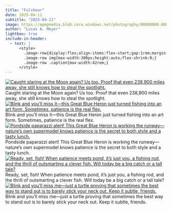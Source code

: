 ```yaml
---
title: "Fulshear"
date: 2025-04-11
subtitle: "2025-04-11"
image: https://mpmpmedia.blob.core.windows.net/photography/00000000-0000-0000-f947-d827942227b2/thumbnail/2025_04_11_Fulshear/20250411_0027.jpg
author: "Lucas A. Meyer"
lightbox: true
include-in-header:
  - text: |
      <style>
        .image-row{display:flex;align-items:flex-start;gap:1rem;margin:1rem 0;}
        .image-row img{max-width:300px;height:auto;flex-shrink:0;}
        .image-row .caption{max-width:42rem;}
      </style>
---
```



::: {.image-row}
[![Caught staring at the Moon again? Us too. Proof that even 238,900 miles away, she still knows how to steal the spotlight.](https://mpmpmedia.blob.core.windows.net/photography/00000000-0000-0000-f947-d827942227b2/thumbnail/2025_04_11_Fulshear/20250411_0025.jpg){.lightbox title="Caught staring at the Moon again? Us too. Proof that even 238,900 miles away, she still knows how to steal the spotlight." alt="Caught staring at the Moon again? Us too. Proof that even 238,900 miles away, she still knows how to steal the spotlight."}](https://mpmpmedia.blob.core.windows.net/photography/00000000-0000-0000-f947-d827942227b2/web/2025_04_11_Fulshear/20250411_0025.jpg)
<div class="caption">Caught staring at the Moon again? Us too. Proof that even 238,900 miles away, she still knows how to steal the spotlight.</div>
:::


::: {.image-row}
[![Blink and you’ll miss it—this Great Blue Heron just turned fishing into an art form. Sometimes, patience is the real flex.](https://mpmpmedia.blob.core.windows.net/photography/00000000-0000-0000-f947-d827942227b2/thumbnail/2025_04_11_Fulshear/20250411_0027.jpg){.lightbox title="Blink and you’ll miss it—this Great Blue Heron just turned fishing into an art form. Sometimes, patience is the real flex." alt="Blink and you’ll miss it—this Great Blue Heron just turned fishing into an art form. Sometimes, patience is the real flex."}](https://mpmpmedia.blob.core.windows.net/photography/00000000-0000-0000-f947-d827942227b2/web/2025_04_11_Fulshear/20250411_0027.jpg)
<div class="caption">Blink and you’ll miss it—this Great Blue Heron just turned fishing into an art form. Sometimes, patience is the real flex.</div>
:::


::: {.image-row}
[![Pondside paparazzi alert! This Great Blue Heron is working the runway—nature’s own supermodel knows patience is the secret to both style and a tasty lunch.](https://mpmpmedia.blob.core.windows.net/photography/00000000-0000-0000-f947-d827942227b2/thumbnail/2025_04_11_Fulshear/20250411_0031.jpg){.lightbox title="Pondside paparazzi alert! This Great Blue Heron is working the runway—nature’s own supermodel knows patience is the secret to both style and a tasty lunch." alt="Pondside paparazzi alert! This Great Blue Heron is working the runway—nature’s own supermodel knows patience is the secret to both style and a tasty lunch."}](https://mpmpmedia.blob.core.windows.net/photography/00000000-0000-0000-f947-d827942227b2/web/2025_04_11_Fulshear/20250411_0031.jpg)
<div class="caption">Pondside paparazzi alert! This Great Blue Heron is working the runway—nature’s own supermodel knows patience is the secret to both style and a tasty lunch.</div>
:::


::: {.image-row}
[![Ready, set, fish! When patience meets pond, it’s just you, a fishing rod, and the thrill of outsmarting a clever fish. Will today be a big catch or a tall tale?](https://mpmpmedia.blob.core.windows.net/photography/00000000-0000-0000-f947-d827942227b2/thumbnail/2025_04_11_Fulshear/20250411_0048.jpg){.lightbox title="Ready, set, fish! When patience meets pond, it’s just you, a fishing rod, and the thrill of outsmarting a clever fish. Will today be a big catch or a tall tale?" alt="Ready, set, fish! When patience meets pond, it’s just you, a fishing rod, and the thrill of outsmarting a clever fish. Will today be a big catch or a tall tale?"}](https://mpmpmedia.blob.core.windows.net/photography/00000000-0000-0000-f947-d827942227b2/web/2025_04_11_Fulshear/20250411_0048.jpg)
<div class="caption">Ready, set, fish! When patience meets pond, it’s just you, a fishing rod, and the thrill of outsmarting a clever fish. Will today be a big catch or a tall tale?</div>
:::


::: {.image-row}
[![Blink and you’ll miss me—just a turtle proving that sometimes the best way to stand out is to barely stick your neck out. Keep it subtle, friends.](https://mpmpmedia.blob.core.windows.net/photography/00000000-0000-0000-f947-d827942227b2/thumbnail/2025_04_11_Fulshear/20250411_0052.jpg){.lightbox title="Blink and you’ll miss me—just a turtle proving that sometimes the best way to stand out is to barely stick your neck out. Keep it subtle, friends." alt="Blink and you’ll miss me—just a turtle proving that sometimes the best way to stand out is to barely stick your neck out. Keep it subtle, friends."}](https://mpmpmedia.blob.core.windows.net/photography/00000000-0000-0000-f947-d827942227b2/web/2025_04_11_Fulshear/20250411_0052.jpg)
<div class="caption">Blink and you’ll miss me—just a turtle proving that sometimes the best way to stand out is to barely stick your neck out. Keep it subtle, friends.</div>
:::

